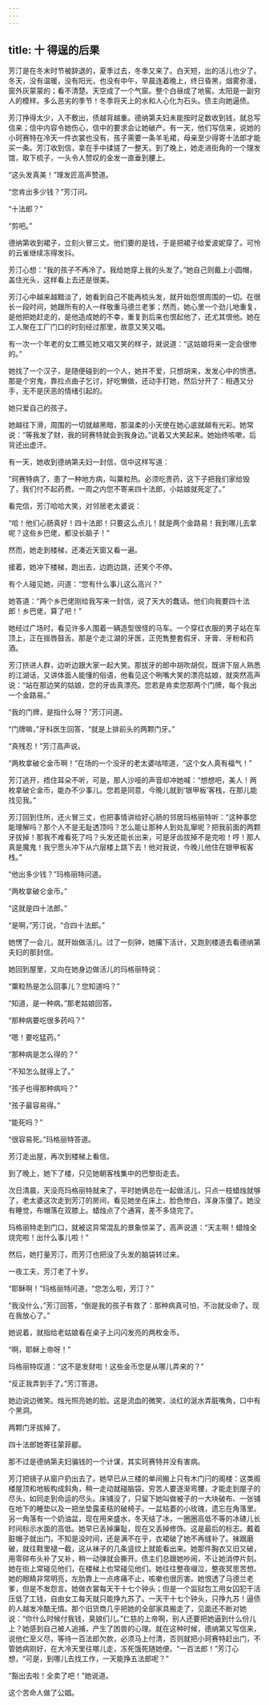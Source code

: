 ```yaml
---
---
---
```

title: 十 得逞的后果
---





芳汀是在冬末时节被辞退的，夏季过去，冬季又来了。白天短，出的活儿也少了。冬天，没有温暖，没有阳光，也没有中午，早晨连着晚上，终日昏黑，烟雾弥漫，窗外灰蒙蒙的；看不清楚。天空成了一个气窗。整个白昼成了地窖。太阳是一副穷人的模样。多么恶劣的季节！冬季将天上的水和人心化为石头。债主向她逼债。

芳汀挣得太少，入不敷出，债越背越重。德纳第夫妇未能按时足数收到钱，就总写信来；信中内容令她伤心，信中的要求会让她破产。有一天，他们写信来，说她的小珂赛特在冷天一件衣裳也没有，孩子需要一条羊毛裙，母亲至少得寄十法郎才能买一条。芳汀收到信，拿在手中揉搓了一整天。到了晚上，她走进街角的一个理发馆，取下梳子，一头令人赞叹的金发一直垂到腰上。

“这头发真美！”理发匠高声赞道。

“您肯出多少钱？”芳汀问。

“十法郎？”

“剪吧。”

德纳第收到裙子，立刻火冒三丈。他们要的是钱，于是把裙子给爱波妮穿了。可怜的云雀继续冻得发抖。

芳汀心想：“我的孩子不再冷了。我给她穿上我的头发了。”她自己则戴上小圆帽，盖住光头，这样看上去还是很美。

芳汀心中越来越黯淡了，她看到自己不能再梳头发，就开始怨恨周围的一切。在很长一段时间，她跟所有的人一样敬重马德兰老爹；然而，她心里一个劲儿地重复，是他把她赶走的，是他造成她的不幸，重复到后来也恨起他了，还尤其恨他。她在工人聚在工厂门口的时刻经过那里，故意又笑又唱。

有一次一个年老的女工瞧见她又唱又笑的样子，就说道：“这姑娘将来一定会很惨的。”

她找了一个汉子，是随便碰到的一个人，她并不爱，只想胡来，发发心中的愤懑。那是个穷鬼，靠拉点曲子乞讨，好吃懒做，还动手打她，然后分开了：相遇又分手，无不是厌恶的情绪引起的。

她只爱自己的孩子。

她越往下滑，周围的一切就越黑暗，那温柔的小天使在她心底就越有光彩。她常说：“等我发了财，我的珂赛特就会到我身边。”说着又大笑起来。她始终咳嗽，后背还出虚汗。

有一天，她收到德纳第夫妇一封信，信中这样写道：

“珂赛特病了，患了一种地方病，叫粟粒热。必须吃贵药，这下子把我们家给毁了，我们付不起药费。一周之内您不寄来四十法郎，小姑娘就死定了。”

看完信，芳汀哈哈大笑，对邻居老太婆说：

“哈！他们心肠真好！四十法郎！只要这么点儿！就是两个金路易！我到哪儿去拿呢？这些乡巴佬，都没长脑子！”

然而，她走到楼梯，还凑近天窗又看一遍。

接着，她冲下楼梯，跑出去，边跑边跳，还笑个不停。

有个人碰见她，问道：“您有什么事儿这么高兴？”

她答道：“两个乡巴佬刚给我写来一封信，说了天大的蠢话。他们向我要四十法郎！乡巴佬，算了吧！”

她经过广场时，看见许多人围着一辆造型很怪的马车。一个穿红衣服的男子站在车顶上，正在摇唇鼓舌。那是个走江湖的牙医，正兜售整套假牙、牙膏、牙粉和药酒。

芳汀挤进人群，边听边跟大家一起大笑。那拔牙的郎中胡吹胡侃，既讲下层人熟悉的江湖话，又讲体面人能懂的俗语，他看见这个咧嘴大笑的漂亮姑娘，就突然高声说：“站在那边笑的姑娘，您的牙齿真漂亮。您若是肯卖您那两个门牌，每个我出一个金路易。”

“我的门牌，是指什么呀？”芳汀问道。

“门牌嘛，”牙科医生回答，“就是上排前头的两颗门牙。”

“真残忍！”芳汀高声说。

“两枚拿破仑金币啊！”在场的一个没牙的老太婆咕哝道，“这个女人真有福气！”

芳汀逃开，捂住耳朵不听，可是，那人沙哑的声音却冲她喊：“想想吧，美人！两枚拿破仑金币，能办不少事儿。您若是同意，今晚儿就到‘银甲板’客栈，在那儿能找见我。”

芳汀回到住所，还火冒三丈，也把事情讲给好心肠的邻居玛格丽特听：“这种事您能理解吗？那个人不是无耻透顶吗？怎么能让那种人到处乱窜呢？把我前面的两颗牙拔掉！那我不难看死了吗？头发还能长出来，可是牙齿拔掉不是完啦！哼！那人真是魔鬼！我宁愿头冲下从六层楼上跳下去！他对我说，今晚儿他住在银甲板客栈。”

“他出多少钱？”玛格丽特问道。

“两枚拿破仑金币。”

“这就是四十法郎。”

“是啊，”芳汀说，“合四十法郎。”

她愣了一会儿，就开始做活儿。过了一刻钟，她撂下活计，又跑到楼道去看德纳第夫妇的那封信。

她回到屋里，又向在她身边做活儿的玛格丽特说：

“粟粒热是怎么回事儿？您知道吗？”

“知道，是一种病。”那老姑娘回答。

“那种病要吃很多药吗？”

“嗯！要吃猛药。”

“那种病是怎么得的？”

“不知怎么就得上了。”

“孩子也得那种病吗？”

“孩子最容易得。”

“能死吗？”

“很容易死。”玛格丽特答道。

芳汀走出屋，再次到楼梯上看信。

到了晚上，她下了楼，只见她朝客栈集中的巴黎街走去。

次日清晨，天没亮玛格丽特就来了，平时她俩总在一起做活儿，只点一枝蜡烛就够了，老太婆这次走到芳汀的房间，看见她坐在床上，脸色惨白，浑身冻僵了。她没有睡觉，布帽落在双膝上。蜡烛点了个通宵，差不多烧完了。

玛格丽特走到门口，就被这异常混乱的景象惊呆了，高声说道：“天主啊！蜡烛全烧完啦！出什么事儿啦！”

然后，她打量芳汀，而芳汀也把没了头发的脑袋转过来。

一夜工夫，芳汀老了十岁。

“耶稣啊！”玛格丽特问道，“您怎么啦，芳汀？”

“我没什么，”芳汀回答，“倒是我的孩子有救了：那种病真可怕，不治就没命了。现在我放心了。”

她说着，就指给老姑娘看在桌子上闪闪发亮的两枚金币。

“啊，耶稣上帝呀！”

玛格丽特叹道：“这不是发财啦！这些金币您是从哪儿弄来的？”

“反正我弄到手了。”芳汀答道。

她边说边微笑。烛光照亮她的脸。这是流血的微笑，淡红的涎水弄脏嘴角，口中有个黑洞。

两颗门牙拔掉了。

四十法郎她寄往蒙菲郿。

那不过是德纳第夫妇骗钱的一个计谋，其实珂赛特并没有害病。

芳汀把镜子从窗户扔出去了。她早已从三楼的单间搬上只有木门闩的阁楼：这类阁楼屋顶和地板构成斜角，稍一走动就碰脑袋。穷苦人要逐渐弯腰，才能走到屋子的尽头，如同走到命运的尽头。床铺没了，只留下她叫做被子的一大块破布、一张铺在地下的睡垫以及一把坐垫露麦秸的破椅子。一盆枯萎的小玫瑰，遗忘在角落里。另一角落有一个奶油盆，现在用来盛水，冬天结了冰，一圈圈高低不等的冰碴儿长时间标示水面的高低。她早已丢掉廉耻，现在又丢掉修饰。这是最后的标志。戴着脏帽子就出门。不知是没时间，还是满不在乎，衣裙破了她不再缝补了。袜跟磨破，就往鞋里褪一截，这从袜子的几条竖纹上就能看出来。她那件胸衣又旧又破，用零碎布头补了又补，稍一动弹就会撕开。债主们总跟她吵闹，不让她消停片刻。她在街上常碰见他们，在楼梯上也常碰见他们。她往往整夜啜泣，整夜冥思苦想。她的眼睛非常明亮，左肋靠上一点疼痛不止，咳嗽也很厉害。她恨透了马德兰老爹，但是不发怨言。她做衣裳每天干十七个钟头；但是一个监狱包工用女囚犯干活压低了工钱，自由女工每天就只能挣九苏了。一天干十七个钟头，只挣九苏！逼债的人越发冷酷无情。那个旧货商几乎把她的全部家具搬走了，见面还不断对她说：“你什么时候付我钱，臭娘们儿。”仁慈的上帝啊，别人还要把她逼到什么份儿上？她感到自己被人追捕，产生了困兽的心理。就在这种时候，德纳第又写信来，说他仁至义尽，等待一百法郎欠款，必须马上付清，否则就把小珂赛特赶出门，不管她病刚好，在大冷天里往哪儿走，冻死饿死随她便。“一百法郎！”芳汀心想，“可是，到哪儿去找工作，一天能挣五法郎呢？”

“豁出去啦！全卖了吧！”她说道。

这个苦命人做了公娼。